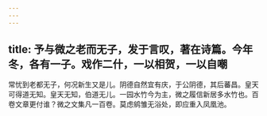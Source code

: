 ```yaml
---
---
---
```

title: 予与微之老而无子，发于言叹，著在诗篇。今年冬，各有一子。戏作二什，一以相贺，一以自嘲
---



常忧到老都无子，何况新生又是儿。阴德自然宜有庆，于公阴德，其后蕃昌。皇天可得道无知。皇天无知，伯道无儿。一园水竹今为主，微之履信新居多水竹也。百卷文章更付谁？微之文集凡一百卷。莫虑鹓雏无浴处，即应重入凤凰池。